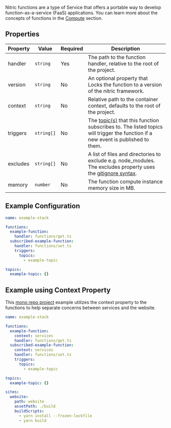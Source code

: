 Nitric functions are a type of Service that offers a portable way to develop function-as-a-service (FaaS) applications. You can learn more about the concepts of functions in the [Compute](/docs/intro/concepts/compute#functions) section.

## Properties

| Property | Value      | Required | Description                                                                                                                                                                                                                |
| -------- | ---------- | -------- | -------------------------------------------------------------------------------------------------------------------------------------------------------------------------------------------------------------------------- |
| handler  | `string`   | Yes      | The path to the function handler, relative to the root of the project.                                                                                                                                                     |
| version  | `string`   | No       | An optional property that Locks the function to a version of the nitric framework.                                                                                                                                         |
| context  | `string`   | No       | Relative path to the container context, defaults to the root of the project.                                                                                                                                               |
| triggers | `string[]` | No       | The [topic(s)](./topics.mdx) that this function subscribes to. The listed topics will trigger the function if a new event is published to them.                                                                            |
| excludes | `string[]` | No       | A list of files and directories to exclude e.g. node_modules. The excludes property uses the <a href="https://linuxize.com/post/gitignore-ignoring-files-in-git/#literal-file-names" target="_blank">gitignore syntax</a>. |
| memory   | `number`   | No       | The function compute instance memory size in MB.                                                                                                                                                                           |

## Example Configuration

```yaml
name: example-stack

functions:
  example-function:
    handler: functions/get.ts
  subscribed-example-function:
    handler: functions/set.ts
    triggers:
      topics:
        - example-topic

topics:
  example-topic: {}
```

## Example using Context Property

This [mono repo project](/docs/intro/concepts/projects#mono-repo) example utilizes the context property to the functions to help separate concerns between services and the website.

```yaml
name: example-stack

functions:
  example-function:
    context: services
    handler: functions/get.ts
  subscribed-example-function:
    context: services
    handler: functions/set.ts
    triggers:
      topics:
        - example-topic

topics:
  example-topic: {}

sites:
  website:
    path: website
    assetPath: ./build
    buildScripts:
      - yarn install --frozen-lockfile
      - yarn build
```
